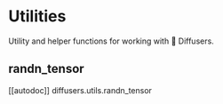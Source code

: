 # Utilities

Utility and helper functions for working with 🤗 Diffusers.

## randn_tensor

[[autodoc]] diffusers.utils.randn_tensor